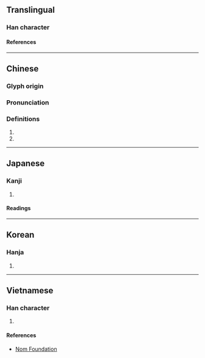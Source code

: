 {{also|榈}}
{{character info/new}}
==Translingual==

===Han character===
{{Han char|rn=75|rad=木|as=15|sn=19|four=47920|canj=DANR|ids=⿰木閭}}

====References====
{{Han ref|kx=0560.220|dkj=15815|dj=0949.200|hdz=21311.050|uh=6ADA}}

----

==Chinese==
{{zh-forms|s=榈}}

===Glyph origin===
{{Han etym}}

===Pronunciation===
{{zh-pron
|m=櫚
|c=leoi4,leoi3,leoi5
|mc=y
|oc=y
|ma=
|cat=n
}}

===Definitions===
{{zh-hanzi}}

# {{zh-used in|棕櫚||栟櫚}}
# {{zh-used in|花櫚}}

----

==Japanese==

===Kanji===
{{ja-kanji|grade=|rs=木15}}

# {{defn|lang=ja|sort=木15}}

====Readings====
{{ja-readings
|goon=ろ
|kanon=りょ
|kun=かりん
}}

----

==Korean==

===Hanja===
{{ko-hanja|hangeul=[[려]]>[[여]]|eumhun=|rv=ryeo>yeo|mr=ryŏ>yŏ|y=lye>ye}}

# {{defn|lang=ko|sort=木15}}

----

==Vietnamese==

===Han character===
{{vi-readings|rs=木15|reading=lư}}

# {{defn|lang=vi|sort=木15}}

====References====
* [http://nomfoundation.org/common/nom_details.php?codepoint=6ada Nom Foundation]